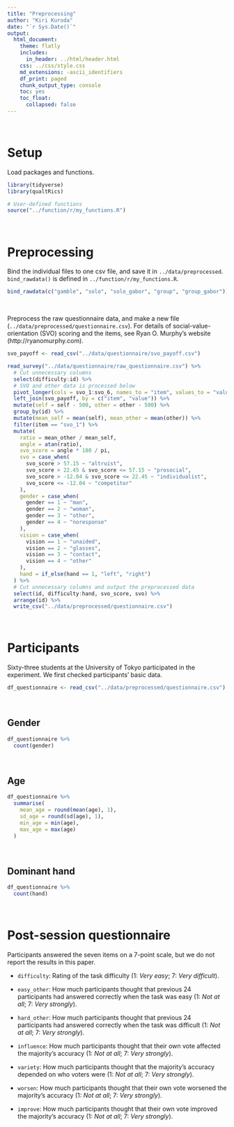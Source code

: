```yaml
---
title: "Preprocessing"
author: "Kiri Kuroda"
date: "`r Sys.Date()`"
output:
  html_document:
    theme: flatly
    includes:
      in_header: ../html/header.html
    css: ../css/style.css
    md_extensions: -ascii_identifiers
    df_print: paged
    chunk_output_type: console
    toc: yes
    toc_float:
      collapsed: false
---
```


<br>

# Setup

Load packages and functions.

```r
library(tidyverse)
library(qualtRics)

# User-defined functions
source("../function/r/my_functions.R")
```

<br>

# Preprocessing

Bind the individual files to one csv file, and save it in `../data/preprocessed`. `bind_rawdata()` is defined in `../function/r/my_functions.R`.

```r
bind_rawdata(c("gamble", "solo", "solo_gabor", "group", "group_gabor"))
```

<br>

Preprocess the raw questionnaire data, and make a new file (`../data/preprocessed/questionnaire.csv`). For details of social-value-orientation (SVO) scoring and the items, see Ryan O. Murphy's website (http://ryanomurphy.com).

```r
svo_payoff <- read_csv("../data/questionnaire/svo_payoff.csv")

read_survey("../data/questionnaire/raw_questionnaire.csv") %>%
  # Cut unnecessary columns
  select(difficulty:id) %>%
  # SVO and other data is processed below
  pivot_longer(cols = svo_1:svo_6, names_to = "item", values_to = "value") %>%
  left_join(svo_payoff, by = c("item", "value")) %>%
  mutate(self = self - 500, other = other - 500) %>%
  group_by(id) %>%
  mutate(mean_self = mean(self), mean_other = mean(other)) %>%
  filter(item == "svo_1") %>%
  mutate(
    ratio = mean_other / mean_self,
    angle = atan(ratio),
    svo_score = angle * 180 / pi,
    svo = case_when(
      svo_score > 57.15 ~ "altruist",
      svo_score > 22.45 & svo_score <= 57.15 ~ "prosocial",
      svo_score > -12.04 & svo_score <= 22.45 ~ "individualist",
      svo_score <= -12.04 ~ "competitor"
    ),
    gender = case_when(
      gender == 1 ~ "man",
      gender == 2 ~ "woman",
      gender == 3 ~ "other",
      gender == 4 ~ "noresponse"
    ),
    vision = case_when(
      vision == 1 ~ "unaided",
      vision == 2 ~ "glasses",
      vision == 3 ~ "contact",
      vision == 4 ~ "other"
    ),
    hand = if_else(hand == 1, "left", "right")
  ) %>%
  # Cut unnecessary columns and output the preprocessed data
  select(id, difficulty:hand, svo_score, svo) %>%
  arrange(id) %>%
  write_csv("../data/preprocessed/questionnaire.csv")
```

<br>

# Participants

Sixty-three students at the University of Tokyo participated in the experiment. We first checked participants' basic data.

```r
df_questionnaire <- read_csv("../data/preprocessed/questionnaire.csv")
```

<br>

## Gender

```r
df_questionnaire %>%
  count(gender)
```

<br>

## Age

```r
df_questionnaire %>%
  summarise(
    mean_age = round(mean(age), 1),
    sd_age = round(sd(age), 1),
    min_age = min(age),
    max_age = max(age)
  )
```

<br>

## Dominant hand

```r
df_questionnaire %>%
  count(hand)
```

<br>

# Post-session questionnaire

Participants answered the seven items on a 7-point scale, but we do not report the results in this paper.

- `difficulty`: Rating of the task difficulty (1: *Very easy*; 7: *Very difficult*).

- `easy_other`: How much participants thought that previous 24 participants had answered correctly when the task was easy (1: *Not at all*; 7: *Very strongly*).

- `hard_other`: How much participants thought that previous 24 participants had answered correctly when the task was difficult (1: *Not at all*; 7: *Very strongly*).

- `influence`: How much participants thought that their own vote affected the majority's accuracy (1: *Not at all*; 7: *Very strongly*).

- `variety`: How much participants thought that the majority's accuracy depended on who voters were (1: *Not at all*; 7: *Very strongly*).

- `worsen`: How much participants thought that their own vote worsened the majority's accuracy (1: *Not at all*; 7: *Very strongly*).

- `improve`: How much participants thought that their own vote improved the majority's accuracy (1: *Not at all*; 7: *Very strongly*).
